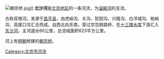 {{unreferenced|time=2018-11-26T06:18:08+00:00}}
[[File:朝宗桥.jpg|thumb]]]]
'''北沙河'''是[[北京市|北京地区]]的一条河流，为[[温榆河|温榆河]]的支流。

古称双塔河。发源于[[昌平县|昌平县]]，由虎峪沟、关沟、狡猊沟、兴隆沟、白洋城沟、柏峪沟、高崖口沟汇合而成。自西北向东南，穿过京包铁路桥，在[[十三陵水库|十三陵水库]]下游汇入[[东沙河_(温榆河)|东沙河]]。主河道长60公里，总流域面积623平方公里。

河上有[[明朝|明朝]]修建的[[朝宗桥|朝宗桥]]。

[[Category:北京市河流|Category:北京市河流]]